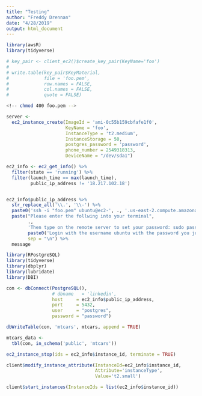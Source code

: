 ```yaml
---
title: "Testing"
author: "Freddy Drennan"
date: "4/28/2019"
output: html_document
---
```


```r
library(awsR)
library(tidyverse)
```

```r
# key_pair <- client_ec2()$create_key_pair(KeyName='foo')
# 
# write.table(key_pair$KeyMaterial,
#             file = 'foo.pem',
#             row.names = FALSE, 
#             col.names = FALSE, 
#             quote = FALSE)
```

```bash
<!-- chmod 400 foo.pem -->
```

```r
server <- 
  ec2_instance_create(ImageId = 'ami-0c55b159cbfafe1f0',
                      KeyName = 'foo',
                      InstanceType = 't2.medium',
                      InstanceStorage = 50,
                      postgres_password = 'password',
                      phone_number = 2549318313,
                      DeviceName = "/dev/sda1")
```

```r
ec2_info <- ec2_get_info() %>% 
  filter(state == 'running') %>% 
  filter(launch_time == max(launch_time),
         public_ip_address != '18.217.102.18') 


ec2_info$public_ip_address %>% 
  str_replace_all('\\.', '\\-') %>% 
  paste0('ssh -i "foo.pem" ubuntu@ec2-', ., '.us-east-2.compute.amazonaws.com', collapse = "") %>% 
  paste("Please enter the follwing into your terminal", 
        ., 
        'Then type on the remote server to set your password: sudo passwd ubuntu',
        paste0('Login with the username ubuntu with the password you just set at RStudio Server: ', ec2_info$public_ip_address,  ":8787"),
        sep = "\n") %>% 
  message

```

```r
library(RPostgreSQL)
library(tidyverse)
library(dbplyr)
library(lubridate)
library(DBI)

con <- dbConnect(PostgreSQL(),
                 # dbname   = 'linkedin',
                 host     = ec2_info$public_ip_address,
                 port     = 5432,
                 user     = "postgres",
                 password = "password")
```


```r
dbWriteTable(con, 'mtcars', mtcars, append = TRUE)

mtcars_data <-
  tbl(con, in_schema('public', 'mtcars'))
```


```r
ec2_instance_stop(ids = ec2_info$instance_id, terminate = TRUE)
```

```r
client$modify_instance_attribute(InstanceId=ec2_info$instance_id, 
                                 Attribute='instanceType',
                                 Value='t2.small')

client$start_instances(InstanceIds = list(ec2_info$instance_id))
```

